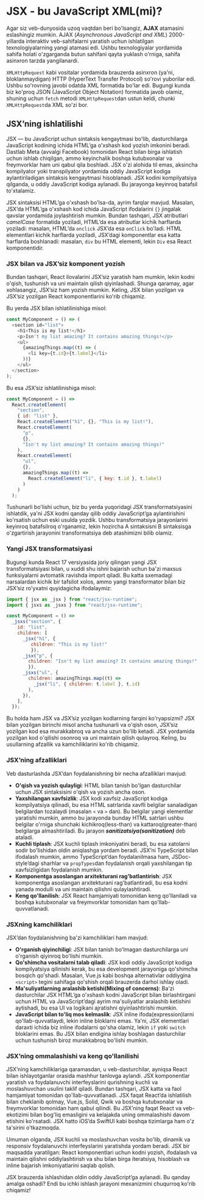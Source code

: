# JSX - bu JavaScript XML(mi)?

Agar siz veb-dunyosida uzoq vaqtdan beri bo'lsangiz, **AJAX** atamasini eslashingiz mumkin. AJAX (*Asynchronous JavaScript and XML*) 2000-yillarda interaktiv veb-sahifalarni yaratish uchun ishlatilgan texnologiyalarning yangi atamasi edi. Ushbu texnologiyalar yordamida sahifa holati o'zgarganda butun sahifani qayta yuklash o'rniga, sahifa asinxron tarzda yangilanardi.

`XMLHttpRequest` kabi vositalar yordamida brauzerda asinxron (ya'ni, bloklanmaydigan) HTTP (HyperText Transfer Protocol) so'rovi yuborilar edi. Ushbu so'rovning javobi odatda XML formatida bo'lar edi. Bugungi kunda biz ko'proq JSON (JavaScript Object Notation) formatida javob olamiz, shuning uchun `fetch` metodi `XMLHttpRequest`dan ustun keldi, chunki `XMLHttpRequest`da XML so'zi bor.

## JSX’ning ishlatilishi

JSX — bu JavaScript uchun sintaksis kengaytmasi bo'lib, dasturchilarga JavaScript kodining ichida HTML’ga o'xshash kod yozish imkonini beradi. Dastlab Meta (avvalgi Facebook) tomonidan React bilan birga ishlatish uchun ishlab chiqilgan, ammo keyinchalik boshqa kutubxonalar va freymvorklar ham uni qabul qila boshladi. JSX o'zi alohida til emas, aksincha kompilyator yoki transpilyator yordamida oddiy JavaScript kodiga aylantiriladigan sintaksis kengaytmasi hisoblanadi. JSX kodini kompilyatsiya qilganda, u oddiy JavaScript kodiga aylanadi. Bu jarayonga keyinroq batafsil to'xtalamiz.

JSX sintaksisi HTML’ga o'xshash bo'lsa-da, ayrim farqlar mavjud. Masalan, JSX’da HTML’ga o'xshash kod ichida JavaScript ifodalarini `{}` jingalak qavslar yordamida joylashtirish mumkin. Bundan tashqari, JSX atributlari *camelCase* formatida yoziladi, HTML’da esa atributlar kichik harflarda yoziladi: masalan, HTML’da `onclick` JSX’da esa `onClick` bo'ladi. HTML elementlari kichik harflarda yoziladi, JSX’dagi komponentlar esa katta harflarda boshlanadi: masalan, `div` bu HTML elementi, lekin `Div` esa React komponentidir.

### JSX bilan va JSX’siz komponent yozish

Bundan tashqari, React ilovalarini JSX’siz yaratish ham mumkin, lekin kodni o'qish, tushunish va uni maintain qilish qiyinlashadi. Shunga qaramay, agar xohlasangiz, JSX’siz ham yozish mumkin. Keling, JSX bilan yozilgan va JSX’siz yozilgan React komponentlarini ko'rib chiqamiz.

Bu yerda JSX bilan ishlatilinishiga misol:
``` js copy
const MyComponent = () => (
  <section id="list">
    <h1>This is my list!</h1>
    <p>Isn't my list amazing? It contains amazing things!</p>
    <ul>
      {amazingThings.map((t) => (
        <li key={t.id}>{t.label}</li>
      ))}
    </ul>
  </section>
);
```

Bu esa JSX’siz ishlatilinishiga misol:
``` js copy
const MyComponent = () =>
  React.createElement(
    "section",
    { id: "list" },
    React.createElement("h1", {}, "This is my list!"),
    React.createElement(
      "p",
      {},
      "Isn't my list amazing? It contains amazing things!"
    ),
    React.createElement(
      "ul",
      {},
      amazingThings.map((t) =>
        React.createElement("li", { key: t.id }, t.label)
      )
    )
  );
```

Tushunarli bo'lishi uchun, biz bu yerda yuqoridagi JSX transformatsiyasini ishlatdik, ya'ni JSX kodni qanday qilib oddiy JavaScript’ga aylantirishini ko'rsatish uchun eski usulda yozdik. Ushbu transformatsiya jarayonlarini keyinroq batafsilroq o'rganamiz, lekin hozircha A sintaksisni B sintaksisga o'zgartirish jarayonini transformatsiya deb atashimizni bilib olamiz.

### Yangi JSX transformatsiyasi

Bugungi kunda React 17 versiyasida joriy qilingan yangi JSX transformatsiyasi bilan, u xuddi shu ishni bajarish uchun ba'zi maxsus funksiyalarni avtomatik ravishda import qiladi. Bu katta sxemadagi narsalardan kichik bir tafsilot xolos, ammo yangi transformator bilan biz JSX’siz ro'yxatni quyidagicha ifodalaymiz:
``` js copy
import { jsx as _jsx } from "react/jsx-runtime";
import { jsxs as _jsxs } from "react/jsx-runtime";

const MyComponent = () =>
  _jsxs("section", {
    id: "list",
    children: [
      _jsx("h1", {
         children: "This is my list!" 
         }),
      _jsx("p", { 
        children: "Isn't my list amazing? It contains amazing things!" 
        }),
      _jsxs("ul", {
        children: amazingThings.map((t) =>
          _jsx("li", { children: t.label }, t.id)
        ),
      }),
    ],
  });
```

Bu holda ham JSX va JSX’siz yozilgan kodlarning farqini ko'ryapsizmi? JSX bilan yozilgan birinchi misol ancha tushunarli va o'qish oson, JSX’siz yozilgan kod esa murakkabroq va ancha uzun bo'lib ketadi. JSX yordamida yozilgan kod o'qilishi osonroq va uni maintain qilish qulayroq. Keling, bu usullarning afzallik va kamchiliklarini ko'rib chiqamiz.

### JSX’ning afzalliklari

Veb dasturlashda JSX’dan foydalanishning bir necha afzalliklari mavjud:

-  **O'qish va yozish qulayligi**: HTML bilan tanish bo'lgan dasturchilar uchun JSX sintaksisini o'qish va yozish ancha oson.
-  **Yaxshilangan xavfsizlik**: JSX kodi xavfsiz JavaScript kodiga kompilyatsiya qilinadi, bu esa HTML satrlarida xavfli belgilar sanaladigan belgilardan tozalaydi (masalan `<` va `>` dan). Bu belgilar yangi elementlar yaratishi mumkin, ammo bu jarayonda bunday HTML satrlari ushbu belgilar o'rniga shunchaki kichikroq(less-than) va kattaroq(greater-than) belgilarga almashtiriladi. Bu jarayon ***sanitizatsiya(sanitization)*** deb ataladi.
-  **Kuchli tiplash**: JSX kuchli tiplash imkoniyatini beradi, bu esa xatolarni sodir bo'lishidan oldin aniqlashga yordam beradi. JSX’ni TypeScript bilan ifodalash mumkin, ammo TypeScript’dan foydalanilmasa ham, JSDoc-style’dagi sharhlar va `propTypes`dan foydalanish orqali yaxshilangan tip xavfsizligidan foydalanish mumkin.
-  **Komponentga asoslangan arxitekturani rag'batlantirish**: JSX komponentga asoslangan arxitekturani rag'batlantiradi, bu esa kodni yanada modulli va uni maintain qilishni qulaylashtiradi.
-  **Keng qo'llanilish**: JSX React hamjamiyati tomonidan keng qo'llaniladi va boshqa kutubxonalar va freymvorklar tomonidan ham qo'llab-quvvatlanadi.

### JSXning kamchiliklari

JSX’dan foydalanishning ba'zi kamchiliklari ham mavjud:

-  **O'rganish qiyinchiligi**: JSX bilan tanish bo'lmagan dasturchilarga uni o'rganish qiyinroq bo'lishi mumkin.
-  **Qo'shimcha vositalarni talab qiladi**: JSX kodi oddiy JavaScript kodiga kompilyatsiya qilinishi kerak, bu esa development jarayoniga qo'shimcha bosqich qo'shadi. Masalan, Vue.js kabi boshqa alternativlar oddiygina `<script>` tegini sahifaga qo'shish orqali brauzerda darhol ishlay oladi.
-  **Ma'suliyatlarning aralashib ketishi(Mixing of concerns)**: Ba'zi dasturchilar JSX HTML’ga o'xshash kodni JavaScript bilan birlashtirgani uchun HTML va JavaScript’dagi ayrim ma'suliyatlar aralashib ketishini aytishadi, bu esa UI va logikani ajratishni qiyinlashtirishi mumkin.
-  **JavaScript bilan to'liq mos kelmaslik**: JSX inline ifoda(expression)larni qo'llab-quvvatlaydi, lekin inline bloklarni emas. Ya'ni, JSX elementlari daraxti ichida biz inline ifodalarni qo'sha olamiz, lekin `if` yoki `switch` bloklarini emas. Bu JSX bilan endigina ishlay boshlagan dasturchilar uchun tushunish biroz murakkabroq bo'lishi mumkin.

### JSX’ning ommalashishi va keng qo'llanilishi

JSX’ning kamchiliklariga qaramasdan, u veb-dasturchilar, ayniqsa React bilan ishlayotganlar orasida mashhur tanlovga aylandi. JSX komponentlar yaratish va foydalanuvchi interfeyslarini qurishning kuchli va moslashuvchan usulini taklif qiladi. Bundan tashqari, JSX katta va faol hamjamiyat tomonidan qo'llab-quvvatlanadi. JSX faqat React’da ishlatilish bilan cheklanib qolmay, Vue.js, Solid, Qwik va boshqa kutubxonalar va freymvorklar tomonidan ham qabul qilindi. Bu JSX’ning faqat React va veb-ekotizimi bilan bog'liq emasligini va kelajakda uning ommalashishi davom etishini ko'rsatadi. JSX hatto iOS’da SwiftUI kabi boshqa tizimlarga ham o'z ta'sirini o'tkazmoqda.

Umuman olganda, JSX kuchli va moslashuvchan vosita bo'lib, dinamik va responsiv foydalanuvchi interfeyslarini yaratishda yordam beradi. JSX bir maqsadda yaratilgan: React komponentlari uchun kodni yozish, ifodalash va maintain qilishni oddiylashtirish va shu bilan birga iteratsiya, hisoblash va inline bajarish imkoniyatlarini saqlab qolish.

JSX brauzerda ishlashidan oldin oddiy JavaScript’ga aylanadi. Bu qanday amalga oshadi? Endi bu ichki ishlash jarayoni mexanizmini chuqurroq ko'rib chiqamiz!